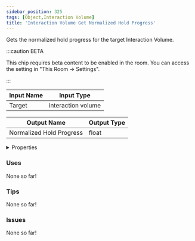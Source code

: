 ```yaml
---
sidebar_position: 325
tags: [Object,Interaction Volume]
title: 'Interaction Volume Get Normalized Hold Progress'
---
```


Gets the normalized hold progress for the target Interaction Volume.

:::caution BETA

This chip requires beta content to be enabled in the room. You can access the setting in "This Room -> Settings".

:::


<EsbSvg />

| Input Name | Input Type |
|-----------|-----------|
| Target | interaction volume |

| Output Name | Output Type |
|-----------|-----------|
| Normalized Hold Progress | float |


<details>
  <summary>Properties</summary>
  <div>
    <div>
    <table>
      <thead>
        <tr>
          <th>Is beta required?</th>
          <th>✅</th>
        </tr>
        <tr>
          <th>Is this chip a trolling risk?</th>
          <th>❌</th>
        </tr>
        <tr>
          <th>Is this chip a role assignment risk?</th>
          <th>❌</th>
        </tr>
        <tr>
          <th>Chip UUID</th>
          <th>4cdfcf23-e5dc-4b81-a500-189dba609d0f</th>
        </tr>
      </thead>
    </table>
    </div>
  </div>
</details>

### Uses

None so far!

### Tips

None so far!

### Issues

None so far!